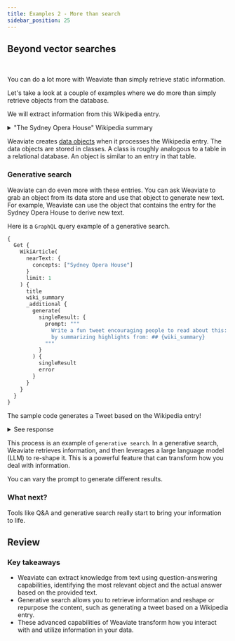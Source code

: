 ```yaml
---
title: Examples 2 - More than search
sidebar_position: 25
---
```


## <i class="fa-solid fa-square-chevron-right"></i> Beyond vector searches


<ReactPlayer className="react-player" url='https://youtu.be/ezMZKEFteUA' controls='true' />
<br/>

You can do a lot more with Weaviate than simply retrieve static information.

Let's take a look at a couple of examples where we do more than simply retrieve objects from the database.

We will extract information from this Wikipedia entry.

<details>
  <summary>"The Sydney Opera House" Wikipedia summary</summary>

The Sydney Opera House is a multi-venue performing arts centre in Sydney. Located on the foreshore of Sydney Harbour, it is widely regarded as one of the world's most famous and distinctive buildings and a masterpiece of 20th-century architecture. Designed by Danish architect Jørn Utzon, but completed by an Australian architectural team headed by Peter Hall, the building was formally opened by Queen Elizabeth II on 20 October 1973 after a gestation beginning with Utzon's 1957 selection as winner of an international design competition. The Government of New South Wales, led by the premier, Joseph Cahill, authorised work to begin in 1958 with Utzon directing construction. The government's decision to build Utzon's design is often overshadowed by circumstances that followed, including cost and scheduling overruns as well as the architect's ultimate resignation. The building and its surrounds occupy the whole of Bennelong Point on Sydney Harbour, between Sydney Cove and Farm Cove, adjacent to the Sydney central business district and the Royal Botanic Gardens, and near to the Sydney Harbour Bridge.

The building comprises multiple performance venues, which together host well over 1,500 performances annually, attended by more than 1.2 million people. Performances are presented by numerous performing artists, including three resident companies: Opera Australia, the Sydney Theatre Company and the Sydney Symphony Orchestra. As one of the most popular visitor attractions in Australia, the site is visited by more than eight million people annually, and approximately 350,000 visitors take a guided tour of the building each year. The building is managed by the Sydney Opera House Trust, an agency of the New South Wales State Government.

On 28 June 2007, the Sydney Opera House became a UNESCO World Heritage Site, having been listed on the (now defunct) Register of the National Estate since 1980, the National Trust of Australia register since 1983, the City of Sydney Heritage Inventory since 2000, the New South Wales State Heritage Register since 2003, and the Australian National Heritage List since 2005. The Opera House was also a finalist in the New7Wonders of the World campaign list.

</details>

Weaviate creates [data objects](https://weaviate.io/developers/weaviate/concepts/data) when it processes the Wikipedia entry. The data objects are stored in classes. A class is roughly analogous to a table in a relational database. An object is similar to an entry in that table.


### <i class="fa-solid fa-chalkboard"></i> Generative search

Weaviate can do even more with these entries. You can ask Weaviate to grab an object from its data store and use that object to generate new text. For example, Weaviate can use the object that contains the entry for the Sydney Opera House to derive new text.

Here is a `GraphQL` query example of a generative search.

```graphql
{
  Get {
    WikiArticle(
      nearText: {
        concepts: ["Sydney Opera House"]
      }
      limit: 1
    ) {
      title
      wiki_summary
      _additional {
        generate(
          singleResult: {
            prompt: """
              Write a fun tweet encouraging people to read about this: ## {title}
              by summarizing highlights from: ## {wiki_summary}
            """
          }
        ) {
          singleResult
          error
        }
      }
    }
  }
}
```

The sample code generates a Tweet based on the Wikipedia entry!

<details>
  <summary>See response</summary>

:::note Weaviate says:
Explore the world-famous Sydney Opera House and its incredible architecture! From the iconic design to the amazing performances, there's something for everyone to enjoy. #SydneyOperaHouse #Explore #Architecture #Performances #Experience
:::

</details>

This process is an example of `generative search`. In a generative search, Weaviate retrieves information, and then leverages a large language model (LLM) to re-shape it. This is a powerful feature that can transform how you deal with information.

You can vary the prompt to generate different results.

### <i class="fa-solid fa-chalkboard"></i> What next?

Tools like Q&A and generative search really start to bring your information to life.

## <i class="fa-solid fa-square-chevron-right"></i> Review

<!-- ### <i class="fa-solid fa-pen-to-square"></i> Review exercise

Can you describe, in your own sentence, XXX?

:::warning TODO
Input box for user to put answer in and get back a similarity score & our definition?
??
::: -->

### <i class="fa-solid fa-lightbulb-on"></i> Key takeaways

- Weaviate can extract knowledge from text using question-answering capabilities, identifying the most relevant object and the actual answer based on the provided text.
- Generative search allows you to retrieve information and reshape or repurpose the content, such as generating a tweet based on a Wikipedia entry.
- These advanced capabilities of Weaviate transform how you interact with and utilize information in your data.


<DocsFeedback/>
